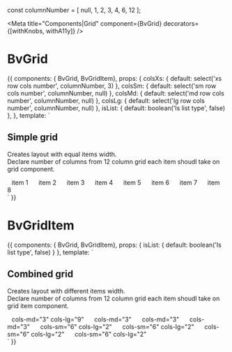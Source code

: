 
const columnNumber = [
  null, 1, 2, 3, 4, 6, 12
];

<Meta title="Components|Grid" component={BvGrid} decorators={[withKnobs, withA11y]} />

# BvGrid

<Props of={BvGrid} />

<Preview>
  <Story name="Simple grid example">
    {{
      components: { BvGrid, BvGridItem},
      props: {
        colsXs: {
          default: select('xs row cols number', columnNumber, 3)
        },
        colsSm: {
          default: select('sm row cols number', columnNumber, null)
        },
        colsMd: {
          default: select('md row cols number', columnNumber, null)
        },
        colsLg: {
          default: select('lg row cols number', columnNumber, null)
        },
        isList: {
          default: boolean('Is list type', false)
        },
      },
      template: `
        <div>
          <h2 class="bv--title">Simple grid</h2>
          <p>
            Creates layout with equal items width. <br>
            Declare number of columns from 12 column grid each item shoudl take on grid component.
          </p>
          <BvGrid
            :colsXs="colsXs"
            :colsSm="colsSm"
            :colsMd="colsMd"
            :colsLg="colsLg"
            :isList="isList"
          >
            <BvGridItem :isList="isList" class="bv--color-primary" style="height: 150px; padding: 10px;">item 1</BvGridItem>
            <BvGridItem :isList="isList" class="bv--color-primary" style="height: 150px; padding: 10px;">item 2</BvGridItem>
            <BvGridItem :isList="isList" class="bv--color-primary" style="height: 150px; padding: 10px;">item 3</BvGridItem>
            <BvGridItem :isList="isList" class="bv--color-primary" style="height: 150px; padding: 10px;">item 4</BvGridItem>
            <BvGridItem :isList="isList" class="bv--color-primary" style="height: 150px; padding: 10px;">item 5</BvGridItem>
            <BvGridItem :isList="isList" class="bv--color-primary" style="height: 150px; padding: 10px;">item 6</BvGridItem>
            <BvGridItem :isList="isList" class="bv--color-primary" style="height: 150px; padding: 10px;">item 7</BvGridItem>
            <BvGridItem :isList="isList" class="bv--color-primary" style="height: 150px; padding: 10px;">item 8</BvGridItem>
          </BvGrid>
        </div>
      `
    }}
  </Story>
</Preview>

# BvGridItem

<Props of={BvGridItem} />

<Preview>
  <Story name="Combined grid">
    {{
      components: { BvGrid, BvGridItem},
      props: {
        isList: {
          default: boolean('Is list type', false)
        }
      },
      template: `
        <div>
          <h2 class="bv--title">Combined grid</h2>
          <p>
            Creates layout with different items width. <br>
            Declare number of columns from 12 column grid each item shoudl take on grid item component.
          </p>
          <BvGrid
            :isList="isList"
          >
            <BvGridItem :isList="isList" :cols-md="3" :cols-lg="9" class="bv--color-primary" style="height: 150px; padding: 10px;">cols-md="3" cols-lg="9"</BvGridItem>
            <BvGridItem :isList="isList" :cols-md="3" class="bv--color-secondary" style="height: 150px; padding: 10px;">cols-md="3"</BvGridItem>
            <BvGridItem :isList="isList" :cols-md="3" class="bv--color-primary-variant" style="height: 150px; padding: 10px;">cols-md="3"</BvGridItem>
            <BvGridItem :isList="isList" :cols-md="3" class="bv--color-secondary-variant" style="height: 150px; padding: 10px;">cols-md="3"</BvGridItem>
            <BvGridItem :isList="isList" :cols-sm="6" :cols-lg="2" class="bv--color-primary" style="height: 150px; padding: 10px;">cols-sm="6" cols-lg="2"</BvGridItem>
            <BvGridItem :isList="isList" :cols-sm="6" :cols-lg="2" class="bv--color-secondary" style="height: 150px; padding: 10px;">cols-sm="6" cols-lg="2"</BvGridItem>
            <BvGridItem :isList="isList" :cols-sm="6" :cols-lg="2" class="bv--color-primary-variant" style="height: 150px; padding: 10px;">cols-sm="6" cols-lg="2"</BvGridItem>
            <BvGridItem :isList="isList" :cols-sm="6" :cols-lg="2" class="bv--color-secondary-variant" style="height: 150px; padding: 10px;">cols-sm="6" cols-lg="2"</BvGridItem>
          </BvGrid>
        </div>
      `
    }}
  </Story>
</Preview>
